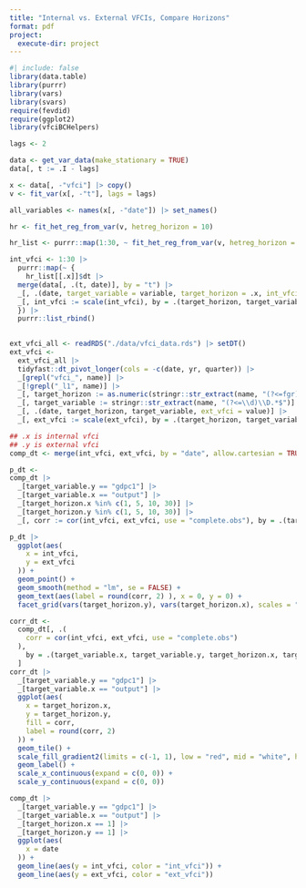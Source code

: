 ```yaml
---
title: "Internal vs. External VFCIs, Compare Horizons"
format: pdf
project:
  execute-dir: project
---
```


```r
#| include: false
library(data.table)
library(purrr)
library(vars)
library(svars)
require(fevdid)
require(ggplot2)
library(vfciBCHelpers)
```

```r
lags <- 2

data <- get_var_data(make_stationary = TRUE)
data[, t := .I - lags]

x <- data[, -"vfci"] |> copy()
v <- fit_var(x[, -"t"], lags = lags)

all_variables <- names(x[, -"date"]) |> set_names()

hr <- fit_het_reg_from_var(v, hetreg_horizon = 10)

hr_list <- purrr::map(1:30, ~ fit_het_reg_from_var(v, hetreg_horizon = .x)) 

int_vfci <- 1:30 |>
  purrr::map(~ {
    hr_list[[.x]]$dt |>
  merge(data[, .(t, date)], by = "t") |>
  _[, .(date, target_variable = variable, target_horizon = .x, int_vfci = log_var_fitted)]|>
  _[, int_vfci := scale(int_vfci), by = .(target_horizon, target_variable)]
  }) |>
  purrr::list_rbind()
  

```

```r
ext_vfci_all <- readRDS("./data/vfci_data.rds") |> setDT()
ext_vfci <-
  ext_vfci_all |>
  tidyfast::dt_pivot_longer(cols = -c(date, yr, quarter)) |>
  _[grepl("vfci_", name)] |>
  _[!grepl("_l1", name)] |>
  _[, target_horizon := as.numeric(stringr::str_extract(name, "(?<=fgr)\\d{1,2}")) ] |>
  _[, target_variable := stringr::str_extract(name, "(?<=\\d)\\D.*$")] |>
  _[, .(date, target_horizon, target_variable, ext_vfci = value)] |>
  _[, ext_vfci := scale(ext_vfci), by = .(target_horizon, target_variable)]
```


```r
## .x is internal vfci
## .y is external vfci
comp_dt <- merge(int_vfci, ext_vfci, by = "date", allow.cartesian = TRUE)

p_dt <-
comp_dt |>
  _[target_variable.y == "gdpc1"] |>
  _[target_variable.x == "output"] |>
  _[target_horizon.x %in% c(1, 5, 10, 30)] |>
  _[target_horizon.y %in% c(1, 5, 10, 30)] |>
  _[, corr := cor(int_vfci, ext_vfci, use = "complete.obs"), by = .(target_variable.x, target_horizon.y, target_horizon.x, target_horizon.y)]

p_dt |>
  ggplot(aes(
    x = int_vfci,
    y = ext_vfci
  )) +
  geom_point() + 
  geom_smooth(method = "lm", se = FALSE) + 
  geom_text(aes(label = round(corr, 2) ), x = 0, y = 0) + 
  facet_grid(vars(target_horizon.y), vars(target_horizon.x), scales = "free")

corr_dt <- 
  comp_dt[, .(
    corr = cor(int_vfci, ext_vfci, use = "complete.obs")
  ),
    by = .(target_variable.x, target_variable.y, target_horizon.x, target_horizon.y)
  ]
corr_dt |>
  _[target_variable.y == "gdpc1"] |>
  _[target_variable.x == "output"] |>
  ggplot(aes(
    x = target_horizon.x,
    y = target_horizon.y,
    fill = corr,
    label = round(corr, 2)
  )) +
  geom_tile() +
  scale_fill_gradient2(limits = c(-1, 1), low = "red", mid = "white", high = "blue") +
  geom_label() +
  scale_x_continuous(expand = c(0, 0)) + 
  scale_y_continuous(expand = c(0, 0))

comp_dt |>
  _[target_variable.y == "gdpc1"] |>
  _[target_variable.x == "output"] |>
  _[target_horizon.x == 1] |>
  _[target_horizon.y == 1] |>
  ggplot(aes(
    x = date
  )) +
  geom_line(aes(y = int_vfci, color = "int_vfci")) + 
  geom_line(aes(y = ext_vfci, color = "ext_vfci"))
```
